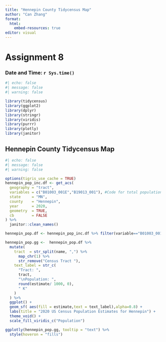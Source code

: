 ---
title: "Hennepin County Tidycensus Map"
author: "Can Zhang"
format: 
  html:
    embed-resources: true
editor: visual
---

# Assignment 8

### Date and Time: `r Sys.time()`

```{r}
#| echo: false
#| message: false
#| warning: false

library(tidycensus)
library(ggplot2)
library(dplyr)
library(stringr)
library(viridis)
library(purrr)
library(plotly)
library(janitor)
```

## **Hennepin County Tidycensus Map**

```{r}
#| echo: false
#| message: false
#| warning: false

options(tigris_use_cache = TRUE)
hennepin_pop_inc.df <- get_acs(
  geography = "tract",
  variables = c("B01003_001E","B19013_001"), #Code for total population and median income
  state     = "MN",
  county    = "Hennepin",
  year      = 2020,
  geometry  = TRUE,
  cb        = FALSE
) %>%
  janitor::clean_names() 

hennepin_pop.df <- hennepin_pop_inc.df %>% filter(variable=="B01003_001")

hennepin_pop.gg <-  hennepin_pop.df %>%
  mutate(
    tract  = str_split(name, ",") %>%
      map_chr(1) %>%
      str_remove("Census Tract "),
    text_label = str_c(
      "Tract: ",
      tract,
      "\nPopulation: ",
      round(estimate/ 1000, 0), 
      " K"
    )
  ) %>%
  ggplot() + 
  geom_sf( aes(fill = estimate,text = text_label),alpha=0.8) + 
  labs(title = "2020 US Census Population Estimates for Hennepin") + 
  theme_void() + 
  scale_fill_viridis_c("Population")

ggplotly(hennepin_pop.gg, tooltip = "text") %>%
  style(hoveron = "fills")
```
